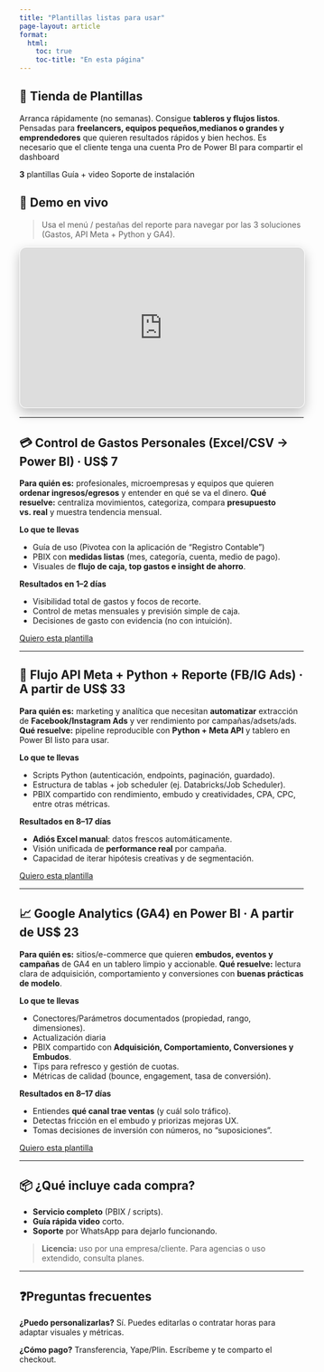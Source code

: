 ---
title: "Plantillas listas para usar"
page-layout: article
format:
  html:
    toc: true
    toc-title: "En esta página"
---

## 🧩 Tienda de Plantillas

Arranca rápidamente (no semanas). Consigue **tableros y flujos listos**.  
Pensadas para **freelancers, equipos pequeños,medianos o grandes y emprendedores** que quieren resultados rápidos y bien hechos.
Es necesario que el cliente tenga una cuenta Pro de Power BI para compartir el dashboard

```{=html}
<div class="stat-pills">
  <span class="pill pill--count"><strong>3</strong> plantillas</span>
  <span class="pill">Guía + video</span>
  <span class="pill">Soporte de instalación</span>
</div>
```



## 👀 Demo en vivo

> Usa el menú / pestañas del reporte para navegar por las 3 soluciones (Gastos, API Meta + Python y GA4).

```{=html}
<div class="viz">
  <iframe title="Plantillas - Demo"
          src="https://app.powerbi.com/view?r=eyJrIjoiZDBiYjMxNzgtNWFiYy00YzI2LWIzY2QtZWY2NDhjNmQ5NjcxIiwidCI6ImIwMWRiMjFlLWYzMmUtNDYxMS1iNTU1LTcyMDExZjEwYTA4NiIsImMiOjR9"
          allowfullscreen="true"></iframe>
</div>
```

---

## 💳 Control de Gastos Personales (Excel/CSV → Power BI) · **US$ 7**

**Para quién es:** profesionales, microempresas y equipos que quieren **ordenar ingresos/egresos** y entender en qué se va el dinero.
**Qué resuelve:** centraliza movimientos, categoriza, compara **presupuesto vs. real** y muestra tendencia mensual.

**Lo que te llevas**

* Guía de uso (Pivotea con la aplicación de "Registro Contable")
* PBIX con **medidas listas** (mes, categoría, cuenta, medio de pago).
* Visuales de **flujo de caja, top gastos e insight de ahorro**.

**Resultados en 1–2 días**

* Visibilidad total de gastos y focos de recorte.
* Control de metas mensuales y previsión simple de caja.
* Decisiones de gasto con evidencia (no con intuición).

```{=html}
<div class="enroll-cta">
  <a class="btn btn-primary" href="{{< meta whatsapp >}}?text=Hola%20C%C3%A9sar%2C%20quiero%20la%20plantilla%20de%20Control%20de%20Gastos." target="_blank" rel="noopener">Quiero esta plantilla</a>
</div>
```

---

## 🔌 Flujo API Meta + Python + Reporte (FB/IG Ads) · **A partir de US$ 33**

**Para quién es:** marketing y analítica que necesitan **automatizar** extracción de **Facebook/Instagram Ads** y ver rendimiento por campañas/adsets/ads.
**Qué resuelve:** pipeline reproducible con **Python + Meta API** y tablero en Power BI listo para usar.

**Lo que te llevas**

* Scripts Python (autenticación, endpoints, paginación, guardado).
* Estructura de tablas + job scheduler (ej. Databricks/Job Scheduler).
* PBIX compartido con rendimiento, embudo y creatividades, CPA, CPC, entre otras métricas.

**Resultados en 8–17 días**

* **Adiós Excel manual**: datos frescos automáticamente.
* Visión unificada de **performance real** por campaña.
* Capacidad de iterar hipótesis creativas y de segmentación.

```{=html}
<div class="enroll-cta">
  <a class="btn btn-primary" href="{{< meta whatsapp >}}?text=Hola%20C%C3%A9sar%2C%20quiero%20la%20plantilla%20de%20Facebook%20%26%20Instagram%20%28Meta%29%20con%20dashboard." target="_blank" rel="noopener">Quiero esta plantilla</a>
</div>
```

---

## 📈 Google Analytics (GA4) en Power BI · **A partir de US$ 23**

**Para quién es:** sitios/e-commerce que quieren **embudos, eventos y campañas** de GA4 en un tablero limpio y accionable.
**Qué resuelve:** lectura clara de adquisición, comportamiento y conversiones con **buenas prácticas de modelo**.

**Lo que te llevas**

* Conectores/Parámetros documentados (propiedad, rango, dimensiones).
* Actualización diaria
* PBIX compartido con **Adquisición, Comportamiento, Conversiones y Embudos**.
* Tips para refresco y gestión de cuotas.
* Métricas de calidad (bounce, engagement, tasa de conversión).

**Resultados en 8–17 días**

* Entiendes **qué canal trae ventas** (y cuál solo tráfico).
* Detectas fricción en el embudo y priorizas mejoras UX.
* Tomas decisiones de inversión con números, no “suposiciones”.

```{=html}
<div class="enroll-cta">
  <a class="btn btn-primary" href="{{< meta whatsapp >}}?text=Hola%20C%C3%A9sar%2C%20quiero%20la%20plantilla%20de%20Google%20Analytics%20%28GA4%29." target="_blank" rel="noopener">Quiero esta plantilla</a>
</div>
```

---

## 📦 ¿Qué incluye cada compra?

* **Servicio completo** (PBIX / scripts).
* **Guía rápida video** corto.
* **Soporte** por WhatsApp para dejarlo funcionando.

> **Licencia:** uso por una empresa/cliente. Para agencias o uso extendido, consulta planes.

---

## ❓Preguntas frecuentes

**¿Puedo personalizarlas?**
Sí. Puedes editarlas o contratar horas para adaptar visuales y métricas.

**¿Cómo pago?**
Transferencia, Yape/Plin. Escríbeme y te comparto el checkout.




```{=html}
<!-- Estilos locales del visor (si ya tienes algo similar en styles.css, puedes omitirlos) -->
<style>
  .viz{position:relative;width:100%;margin:.75rem 0 1rem;border:1px solid rgba(255,255,255,.10);
       border-radius:12px;overflow:hidden;background:rgba(255,255,255,.02);box-shadow:0 8px 20px rgba(0,0,0,.25)}
  .viz::before{content:"";display:block;padding-top:56.25%} /* 16:9 */
  .viz>iframe{position:absolute;inset:0;width:100%;height:100%;border:0}
</style>
```



